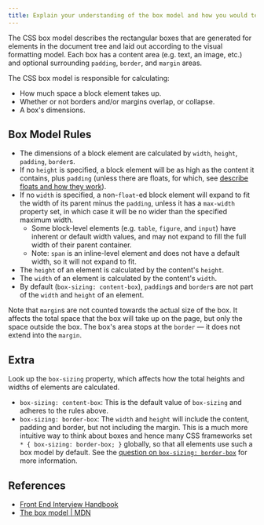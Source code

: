 ```yaml
---
title: Explain your understanding of the box model and how you would tell the browser in CSS to render your layout in different box models.
---
```


The CSS box model describes the rectangular boxes that are generated for elements in the document tree and laid out according to the visual formatting model. Each box has a content area (e.g. text, an image, etc.) and optional surrounding `padding`, `border`, and `margin` areas.

The CSS box model is responsible for calculating:

- How much space a block element takes up.
- Whether or not borders and/or margins overlap, or collapse.
- A box's dimensions.

## Box Model Rules

- The dimensions of a block element are calculated by `width`, `height`, `padding`, `border`s.
- If no `height` is specified, a block element will be as high as the content it contains, plus `padding` (unless there are floats, for which, see [describe floats and how they work](/questions/quiz/describe-floats-and-how-they-work)).
- If no `width` is specified, a non-`float`-ed block element will expand to fit the width of its parent minus the `padding`, unless it has a `max-width` property set, in which case it will be no wider than the specified maximum width.
  - Some block-level elements (e.g. `table`, `figure`, and `input`) have inherent or default width values, and may not expand to fill the full width of their parent container.
  - Note: `span` is an inline-level element and does not have a default width, so it will not expand to fit.
- The `height` of an element is calculated by the content's `height`.
- The `width` of an element is calculated by the content's `width`.
- By default (`box-sizing: content-box`), `padding`s and `border`s are not part of the `width` and `height` of an element.

Note that `margin`s are not counted towards the actual size of the box. It affects the total space that the box will take up on the page, but only the space outside the box. The box's area stops at the `border` — it does not extend into the `margin`.

## Extra

Look up the `box-sizing` property, which affects how the total heights and widths of elements are calculated.

- `box-sizing: content-box`: This is the default value of `box-sizing` and adheres to the rules above.
- `box-sizing: border-box`: The `width` and `height` will include the content, padding and border, but not including the margin. This is a much more intuitive way to think about boxes and hence many CSS frameworks set `* { box-sizing: border-box; }` globally, so that all elements use such a box model by default. See the [question on `box-sizing: border-box`](/questions/css/what-does-box-sizing-border-box-do-what-are-its-advantages) for more information.

## References

- [Front End Interview Handbook](https://www.frontendinterviewhandbook.com/css-questions)
- [The box model | MDN](https://developer.mozilla.org/en-US/docs/Learn/CSS/Building_blocks/The_box_model#the_standard_css_box_model)

